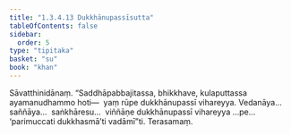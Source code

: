 ```yaml
---
title: "1.3.4.13 Dukkhānupassīsutta"
tableOfContents: false
sidebar:
  order: 5
type: "tipitaka"
basket: "su"
book: "khan"
---
```



<DynamicBreadcrumb />

<Division number="148" book="khan" bookNo="13" page="148">

<Paragraph number="785" book="khan">
Sāvatthinidānaṃ. “Saddhāpabbajitassa, bhikkhave, kulaputtassa ayamanudhammo hoti—  yaṃ rūpe dukkhānupassī vihareyya. Vedanāya…  saññāya…  saṅkhāresu…  viññāṇe dukkhānupassī vihareyya …pe…  ‘parimuccati dukkhasmā’ti vadāmī”ti.

</Paragraph>
</Division>

<Paragraph number="786" type="center" book="khan">
Terasamaṃ.
</Paragraph>